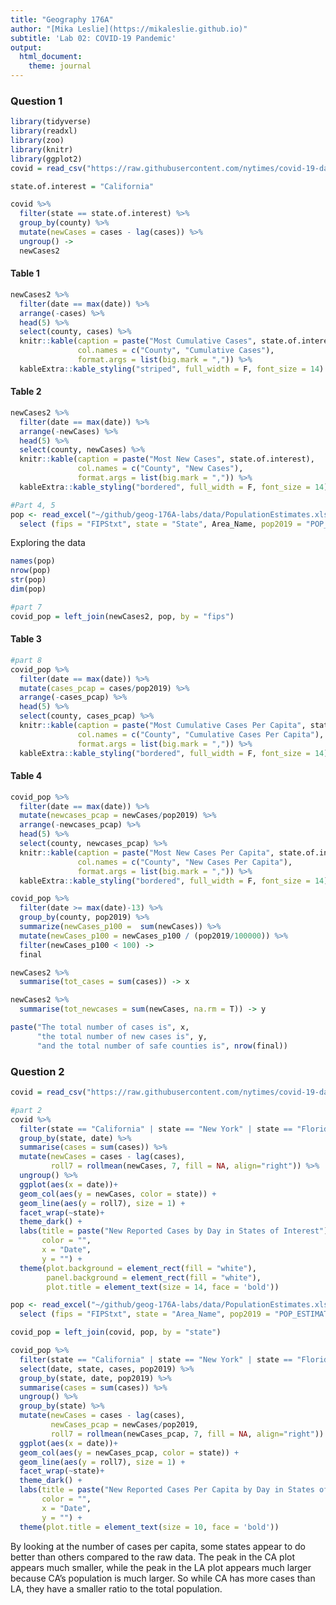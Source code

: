 ```yaml
---
title: "Geography 176A"
author: "[Mika Leslie](https://mikaleslie.github.io)"
subtitle: 'Lab 02: COVID-19 Pandemic'
output:
  html_document:
    theme: journal
---
```


### Question 1

```r
library(tidyverse)
library(readxl)
library(zoo)
library(knitr)
library(ggplot2)
covid = read_csv("https://raw.githubusercontent.com/nytimes/covid-19-data/master/us-counties.csv")

state.of.interest = "California"

covid %>%
  filter(state == state.of.interest) %>%
  group_by(county) %>%
  mutate(newCases = cases - lag(cases)) %>%
  ungroup() ->
  newCases2
```

#### Table 1

```r
newCases2 %>%
  filter(date == max(date)) %>%
  arrange(-cases) %>%
  head(5) %>%
  select(county, cases) %>%
  knitr::kable(caption = paste("Most Cumulative Cases", state.of.interest),
               col.names = c("County", "Cumulative Cases"),
               format.args = list(big.mark = ",")) %>%
  kableExtra::kable_styling("striped", full_width = F, font_size = 14)
```

#### Table 2
```r
newCases2 %>%
  filter(date == max(date)) %>%
  arrange(-newCases) %>%
  head(5) %>%
  select(county, newCases) %>%
  knitr::kable(caption = paste("Most New Cases", state.of.interest),
               col.names = c("County", "New Cases"),
               format.args = list(big.mark = ",")) %>%
  kableExtra::kable_styling("bordered", full_width = F, font_size = 14)
```


```r
#Part 4, 5
pop <- read_excel("~/github/geog-176A-labs/data/PopulationEstimates.xls", skip = 2) %>%
  select (fips = "FIPStxt", state = "State", Area_Name, pop2019 = "POP_ESTIMATE_2019")
```

Exploring the data
```r
names(pop)
nrow(pop)
str(pop)
dim(pop)
```


```r
#part 7
covid_pop = left_join(newCases2, pop, by = "fips")
```

#### Table 3
```r
#part 8
covid_pop %>%
  filter(date == max(date)) %>%
  mutate(cases_pcap = cases/pop2019) %>%
  arrange(-cases_pcap) %>%
  head(5) %>%
  select(county, cases_pcap) %>%
  knitr::kable(caption = paste("Most Cumulative Cases Per Capita", state.of.interest),
               col.names = c("County", "Cumulative Cases Per Capita"),
               format.args = list(big.mark = ",")) %>%
  kableExtra::kable_styling("bordered", full_width = F, font_size = 14)
```

#### Table 4
```r
covid_pop %>%
  filter(date == max(date)) %>%
  mutate(newcases_pcap = newCases/pop2019) %>%
  arrange(-newcases_pcap) %>%
  head(5) %>%
  select(county, newcases_pcap) %>%
  knitr::kable(caption = paste("Most New Cases Per Capita", state.of.interest),
               col.names = c("County", "New Cases Per Capita"),
               format.args = list(big.mark = ",")) %>%
  kableExtra::kable_styling("bordered", full_width = F, font_size = 14)
```


```r
covid_pop %>%
  filter(date >= max(date)-13) %>%
  group_by(county, pop2019) %>%
  summarize(newCases_p100 =  sum(newCases)) %>%
  mutate(newCases_p100 = newCases_p100 / (pop2019/100000)) %>%
  filter(newCases_p100 < 100) ->
  final

newCases2 %>%
  summarise(tot_cases = sum(cases)) -> x

newCases2 %>%
  summarise(tot_newcases = sum(newCases, na.rm = T)) -> y

paste("The total number of cases is", x,
      "the total number of new cases is", y,
      "and the total number of safe counties is", nrow(final))
```

### Question 2

```r
covid = read_csv("https://raw.githubusercontent.com/nytimes/covid-19-data/master/us-counties.csv")

#part 2
covid %>%
  filter(state == "California" | state == "New York" | state == "Florida" | state == "Louisiana") %>%
  group_by(state, date) %>%
  summarise(cases = sum(cases)) %>%
  mutate(newCases = cases - lag(cases),
         roll7 = rollmean(newCases, 7, fill = NA, align="right")) %>%
  ungroup() %>%
  ggplot(aes(x = date))+
  geom_col(aes(y = newCases, color = state)) +
  geom_line(aes(y = roll7), size = 1) +
  facet_wrap(~state)+
  theme_dark() +
  labs(title = paste("New Reported Cases by Day in States of Interest"),
       color = "",
       x = "Date",
       y = "") +
  theme(plot.background = element_rect(fill = "white"),
        panel.background = element_rect(fill = "white"),
        plot.title = element_text(size = 14, face = 'bold'))
```



```r
pop <- read_excel("~/github/geog-176A-labs/data/PopulationEstimates.xls", skip = 2) %>%
  select (fips = "FIPStxt", state = "Area_Name", pop2019 = "POP_ESTIMATE_2019")

covid_pop = left_join(covid, pop, by = "state")

covid_pop %>%
  filter(state == "California" | state == "New York" | state == "Florida" | state == "Louisiana") %>%
  select(date, state, cases, pop2019) %>%
  group_by(state, date, pop2019) %>%
  summarise(cases = sum(cases)) %>%
  ungroup() %>%
  group_by(state) %>%
  mutate(newCases = cases - lag(cases),
         newCases_pcap = newCases/pop2019,
         roll7 = rollmean(newCases_pcap, 7, fill = NA, align="right")) %>%
  ggplot(aes(x = date))+
  geom_col(aes(y = newCases_pcap, color = state)) +
  geom_line(aes(y = roll7), size = 1) +
  facet_wrap(~state)+
  theme_dark() +
  labs(title = paste("New Reported Cases Per Capita by Day in States of Interest"),
       color = "",
       x = "Date",
       y = "") +
  theme(plot.title = element_text(size = 10, face = 'bold'))
```

By looking at the number of cases per capita, some states appear to do
better than others compared to the raw data. The peak in the CA plot appears
much smaller, while the peak in the LA plot appears much larger because
CA's population is much larger. So while CA has more cases than LA, they have
a smaller ratio to the total population.
